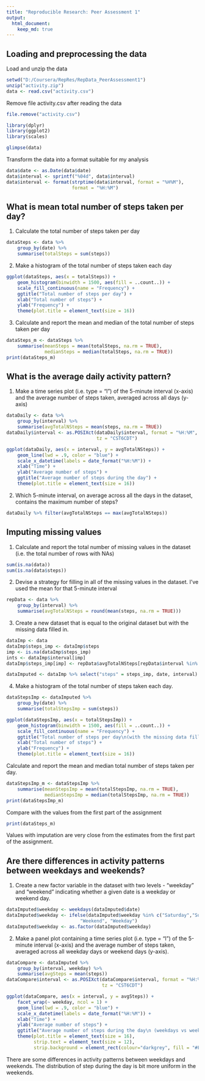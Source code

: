 ```yaml
---
title: "Reproducible Research: Peer Assessment 1"
output: 
  html_document:
    keep_md: true
---
```



## Loading and preprocessing the data

Load and unzip the data

```r
setwd("D:/Coursera/RepRes/RepData_PeerAssessment1")
unzip("activity.zip")
data <- read.csv("activity.csv")
```

Remove file activity.csv after reading the data

```r
file.remove("activity.csv")

library(dplyr)
library(ggplot2)
library(scales)

glimpse(data)
```

Transform the data into a format suitable for my analysis

```r
data$date <- as.Date(data$date)
data$interval <- sprintf("%04d", data$interval)
data$interval <- format(strptime(data$interval, format = "%H%M"), 
                        format = "%H:%M")
```



## What is mean total number of steps taken per day?

1. Calculate the total number of steps taken per day

```r
dataSteps <- data %>%
    group_by(date) %>%
    summarise(totalSteps = sum(steps))
```

2. Make a histogram of the total number of steps taken each day

```r
ggplot(dataSteps, aes(x = totalSteps)) +
    geom_histogram(binwidth = 1500, aes(fill = ..count..)) +
    scale_fill_continuous(name = "Frequency") +
    ggtitle("Total number of steps per day") +
    xlab("Total number of steps") +
    ylab("Frequency") + 
    theme(plot.title = element_text(size = 16))
```

3. Calculate and report the mean and median of the total number of steps 
taken per day

```r
dataSteps_m <- dataSteps %>% 
    summarise(meanSteps = mean(totalSteps, na.rm = TRUE), 
              medianSteps = median(totalSteps, na.rm = TRUE))
print(dataSteps_m)
```



## What is the average daily activity pattern?

1. Make a time series plot (i.e. type = "l") of the 5-minute interval (x-axis)
and the average number of steps taken, averaged across all days (y-axis)

```r
dataDaily <- data %>%
    group_by(interval) %>%
    summarise(avgTotalNSteps = mean(steps, na.rm = TRUE))
dataDaily$interval <- as.POSIXct(dataDaily$interval, format = "%H:%M", 
                                 tz = "CST6CDT")

ggplot(dataDaily, aes(x = interval, y = avgTotalNSteps)) +
    geom_line(lwd = .9, color = "blue") +
    scale_x_datetime(labels = date_format("%H:%M")) + 
    xlab("Time") +
    ylab("Average number of steps") +
    ggtitle("Average number of steps during the day") + 
    theme(plot.title = element_text(size = 16))
```

2. Which 5-minute interval, on average across all the days in the dataset, 
contains the maximum number of steps?

```r
dataDaily %>% filter(avgTotalNSteps == max(avgTotalNSteps))
```



## Imputing missing values

1. Calculate and report the total number of missing values in the dataset 
(i.e. the total number of rows with NAs)

```r
sum(is.na(data))
sum(is.na(data$steps))
```

2. Devise a strategy for filling in all of the missing values in the dataset. 
I've used the mean for that 5-minute interval

```r
repData <- data %>%
    group_by(interval) %>%
    summarise(avgTotalNSteps = round(mean(steps, na.rm = TRUE))) 
```

3. Create a new dataset that is equal to the original dataset but with 
the missing data filled in.

```r
dataImp <- data
dataImp$steps_imp <- dataImp$steps
imp <- is.na(dataImp$steps_imp)
ints <- dataImp$interval[imp]
dataImp$steps_imp[imp] <- repData$avgTotalNSteps[repData$interval %in% ints]

dataImputed <- dataImp %>% select("steps" = steps_imp, date, interval)
```

4. Make a histogram of the total number of steps taken each day. 

```r
dataStepsImp <- dataImputed %>%
    group_by(date) %>%
    summarise(totalStepsImp = sum(steps))

ggplot(dataStepsImp, aes(x = totalStepsImp)) +
    geom_histogram(binwidth = 1500, aes(fill = ..count..)) +
    scale_fill_continuous(name = "Frequency") +
    ggtitle("Total number of steps per day\n(with the missing data filled in)")+
    xlab("Total number of steps") +
    ylab("Frequency") + 
    theme(plot.title = element_text(size = 16))
```

Calculate and report the mean and median total number of steps taken per day. 

```r
dataStepsImp_m <- dataStepsImp %>% 
    summarise(meanStepsImp = mean(totalStepsImp, na.rm = TRUE), 
              medianStepsImp = median(totalStepsImp, na.rm = TRUE))
print(dataStepsImp_m)
```

Compare with the values from the first part of the assignment

```r
print(dataSteps_m)
```

Values with imputation are very close from the estimates from the first part 
of the assignment.



## Are there differences in activity patterns between weekdays and weekends?

1. Create a new factor variable in the dataset with two levels - "weekday" 
and "weekend" indicating whether a given date is a weekday or weekend day.

```r
dataImputed$weekday <- weekdays(dataImputed$date)
dataImputed$weekday <- ifelse(dataImputed$weekday %in% c("Saturday","Sunday"), 
                           "Weekend", "Weekday")
dataImputed$weekday <- as.factor(dataImputed$weekday)
```

2. Make a panel plot containing a time series plot (i.e. type = "l") of the 
5-minute interval (x-axis) and the average number of steps taken, 
averaged across all weekday days or weekend days (y-axis).

```r
dataCompare <- dataImputed %>% 
    group_by(interval, weekday) %>%
    summarise(avgSteps = mean(steps))
dataCompare$interval <- as.POSIXct(dataCompare$interval, format = "%H:%M",
                                   tz = "CST6CDT")

ggplot(dataCompare, aes(x = interval, y = avgSteps)) + 
    facet_wrap(~ weekday, ncol = 1) +
    geom_line(lwd = .9, color = "blue") +
    scale_x_datetime(labels = date_format("%H:%M")) + 
    xlab("Time") +
    ylab("Average number of steps") +
    ggtitle("Average number of steps during the day\n (weekdays vs weekends)") + 
    theme(plot.title = element_text(size = 16),
          strip.text = element_text(size = 12),
          strip.background = element_rect(colour="darkgrey", fill = "#FFFFCC"))
```

There are some differences in activity patterns between weekdays and weekends. 
The distribution of step during the day is bit more uniform in the weekends.
